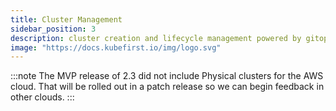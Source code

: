```yaml
---
title: Cluster Management
sidebar_position: 3
description: cluster creation and lifecycle management powered by gitops
image: "https://docs.kubefirst.io/img/logo.svg"
---
```


:::note
The MVP release of 2.3 did not include Physical clusters for the AWS cloud. That will be rolled out in a patch release so we can begin feedback in other clouds.
:::


<CLUSTERS />
